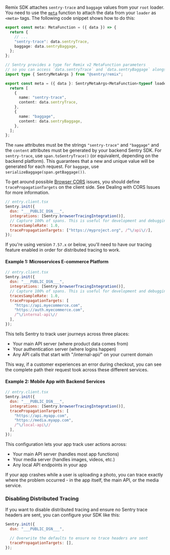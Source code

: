 Remix SDK attaches `sentry-trace` and `baggage` values from your `root` loader. You need to use the [`meta`](https://remix.run/docs/en/v1/api/conventions#meta) function to attach the data from your `loader` as `<meta>` tags. The following code snippet shows how to do this:

```typescript {tabTitle: Remix v1} {filename: root.tsx}
export const meta: MetaFunction = ({ data }) => {
  return {
    // ...
    "sentry-trace": data.sentryTrace,
    baggage: data.sentryBaggage,
  };
};
```

```typescript {tabTitle: Remix v2} {filename: root.tsx}
// Sentry provides a type for Remix v2 MetaFunction parameters
// so you can access `data.sentryTrace` and `data.sentryBaggage` alongside other data from loader.
import type { SentryMetaArgs } from "@sentry/remix";

export const meta = ({ data }: SentryMetaArgs<MetaFunction<typeof loader>>) => {
  return [
    {
      name: "sentry-trace",
      content: data.sentryTrace,
    },
    {
      name: "baggage",
      content: data.sentryBaggage,
    },
  ];
};
```

The `name` attributes must be the strings `"sentry-trace"` and `"baggage"` and the `content` attributes must be generated by your backend Sentry SDK. For `sentry-trace`, use `span.toSentryTrace()` (or equivalent, depending on the backend platform). This guarantees that a new and unique value will be generated for each request. For `baggage`, use `serializeBaggage(span.getBaggage())`.

To get around possible [Browser CORS](https://developer.mozilla.org/en-US/docs/Web/HTTP/CORS) issues, you should define `tracePropagationTargets` on the client side. See <PlatformLink to="/tracing/trace-propagation/dealing-with-cors-issues/">Dealing with CORS Issues</PlatformLink> for more information.

```javascript
// entry.client.tsx
Sentry.init({
  dsn: "___PUBLIC_DSN___",
  integrations: [Sentry.browserTracingIntegration()],
  // Capture 100% of spans. This is useful for development and debugging. Consider reducing in production or using traceSampler
  tracesSampleRate: 1.0,
  tracePropagationTargets: ["https://myproject.org", /^\/api\//],
});
```

If you're using version `7.57.x` or below, you'll need to have our <PlatformLink to="/tracing/">tracing feature enabled</PlatformLink> in order for distributed tracing to work.

#### Example 1: Microservices E-commerce Platform

```javascript
// entry.client.tsx
Sentry.init({
  dsn: "___PUBLIC_DSN___",
  integrations: [Sentry.browserTracingIntegration()],
  // Capture 100% of spans. This is useful for development and debugging. Consider reducing in production or using traceSampler
  tracesSampleRate: 1.0,
  tracePropagationTargets: [
    "https://api.myecommerce.com",
    "https://auth.myecommerce.com",
    /^\/internal-api\//
  ],
});
```

This tells Sentry to track user journeys across three places:

* Your main API server (where product data comes from)
* Your authentication server (where logins happen)
* Any API calls that start with "/internal-api/" on your current domain

This way, if a customer experiences an error during checkout, you can see the complete path their request took across these different services.

#### Example 2: Mobile App with Backend Services

```javascript
// entry.client.tsx
Sentry.init({
  dsn: "___PUBLIC_DSN___",
  integrations: [Sentry.browserTracingIntegration()],
  tracePropagationTargets: [
    "https://api.myapp.com",
    "https://media.myapp.com",
    /^\/local-api\//
  ],
});
```

This configuration lets your app track user actions across:

* Your main API server (handles most app functions)
* Your media server (handles images, videos, etc.)
* Any local API endpoints in your app

If your app crashes while a user is uploading a photo, you can trace exactly where the problem occurred - in the app itself, the main API, or the media service.

### Disabling Distributed Tracing

If you want to disable distributed tracing and ensure no Sentry trace headers are sent, you can configure your SDK like this:

```javascript
Sentry.init({
  dsn: "___PUBLIC_DSN___",

  // Overwrite the defaults to ensure no trace headers are sent
  tracePropagationTargets: [],
});
```
